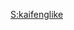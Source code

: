 {{Userbox-2|#ffee22|#eebb11|凯|这个用戶喜欢在'''[[凯风网]]'''上去伪存真。|风|边框色|ID2区背景色|Info区字体色|边框厚度}}
<noinclude>
[[Category:电脑用户框模板|S:kaifenglike]]
</noinclude>